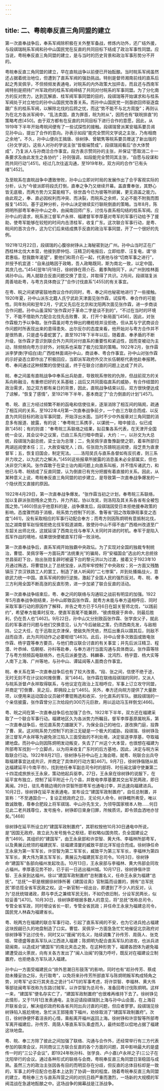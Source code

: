 ```yaml
---
---
---
```

title: 二、粤皖奉反直三角同盟的建立
---




第一次直奉战争后，奉系军阀除积极在关外整军备战，修炼内功外，还广结外援，与段祺瑞皖系军阀和孙中山国民党在反直的共同目标下结成了政治军事性同盟。应当说，粤皖奉反直三角同盟的建立，是与当时的历史背景和政治军事形势分不开的。

粤皖奉反直三角同盟的建立，早在直皖战争以前便已开始酝酿。当时皖系军阀虽然还占据着统治地位，但遭到了直系军阀的强劲挑战。特别是督师湘南前线的直系后起之秀吴佩孚，不但频频发表通电，对皖系的内外政策大加抨击，而且还与西南军阀特别是把持广州军政府的桂系军阀缔结了共同对付皖系的军事同盟。为了分化南方的反对势力，达到瓦解直、桂军阀军事同盟的目的，段祺瑞等开始谋求和与桂系军阀处于对立地位的孙中山国民党改善关系。而孙中山国民党一则亟欲回师驱逐盘踞广东的桂系军阀，以解除北伐的后顾之忧，而这“势不能不与北方周旋”；再则认为在北方各派军阀中，“乱法卖国，直为罪首，皖为附从”，因而也有“联皖排直”的策略考虑[450]。由于双方都有在反直的共同目标下进行合作的意愿，因此，从1919年下半年开始粤皖间便有了一些试探性的接触。段祺瑞曾派某安福系要员谒见孙中山，提出了合作的意向。孙表示如段“能完全赞同文学说之主张，乃有相商之余地”。不久，孙中山便向王揖唐、徐树铮、曾毓隽等皖系要员赠送了新出版的《孙文学说》。这些人对孙的学说主张“皆极端赞成”，段祺瑞阅看后“亦大体赞成”，乃复派人与孙商洽合作事宜。段方表示赞同孙的主张，并保证“愿取消二十一条要求及由此发生之各协约”；孙则强调，如段能完全赞同其主张，“自愿与段谋和而共同行动”[451]。经过几次往返沟通，至1919年秋，双方间的合作“已有头绪”[452]。

及至皖系在直皖战争中遭致惨败，孙中山立即对时局的发展作出了合乎客观实际的分析，认为“今彼派即将段氏打倒，直奉之争乃又继续开幕。盖直曹奉张，其野心皆无底极，而两方势力又莫能相下。徐世昌今已为彼等所卵翼，更无涵盖之能力。由此观之，奉、直必因权利而冲突、而决裂，而皖系之余烬，又必不能不附我而图报复”[453]。基于这种分析，孙中山决定继续实行联皖倒直的策略。当年8月，陈炯明所部粤军奉孙中山之命，由闽南回师广东，讨伐与直系相勾结的桂系军阀。应孙中山的请求，皖系浙江督军卢永祥、福建督军李厚基对粤军的军事行动给予了援助，使粤军能够在较短的时间内击溃桂军，收复广东。这次联合军事行动，是粤、皖间的首次合作，这为它们后来结成携手反直的政治军事同盟，开了一个很好的先例。

1921年12月22日，段祺瑞的心腹徐树铮从上海秘密到达广州。孙中山当时正在广西桂林北伐大本营，他接到廖仲恺、汪精卫的电报后，立即给廖、汪复电，谓“徐君惠临，慰我数年渴望”，要他们和蒋介石一起，代表他与徐“切商军事之进行”，并授予机宜道：“自来战略因于政略，吾人政略既同，斯为南北一致，以定中国，其庶几也。”[454]翌年1月18日，徐树铮在蒋介石、戴季陶陪同下，从广州到桂林面谒孙中山。两人就联合反直问题交换了意见，并取得了共识。2月间，段祺瑞复派周善培赴粤，与粤方具体商议了“合作讨伐直系”[455]的有关事宜。

在粤、皖之间紧锣密鼓地商议合作的同时，粤、奉之间也秘密地进行了一些接触。1920年夏，孙中山派东北籍人氏宁武赴天津面见张作霖，试探粤、奉合作的可能性。同年秋间和翌年2月，宁武又先后在北京和沈阳两次面见张作霖，进一步商谈合作问题。孙中山虽深知“张作霖对于革命二字是谈不到的”，“不过在当时的环境下，不能不借助外力配合北伐先击败曹、吴，打开个新局面”[456]，因此，对张作霖极力予以争取。张作霖虽对粤方伸出的橄榄枝并没拒绝，但从其与宁武商谈合作问题时所表现出来的患得患失、出尔反尔的态度来看，他开始对与粤方合作并不是很热衷，只是虚与委蛇罢了。直至1921年下半年以后，随着直、奉矛盾的不断升级，张作霖才意识到联合外力共同对付直系的重要性和紧迫性，因而变被动为主动，除频频向粤方示好外，对皖系也采取了极力拉笼的策略。1922年2月，张作霖派李梦庚(字绍白)赴广西桂林面谒孙中山，商谈奉、粤合作事宜。孙中山对张作霖的示好姿态立即作出了积极回应，当即派军政府外交次长伍朝枢代表他赴奉报聘。粤、奉间通过这种频繁的信使往返，终于在联合讨直的问题上达成了共识。

皖、奉之间虽有直皖战争中奉系出兵助直，导致皖系惨败的仇隙，但战前双方的关系向称融洽，有重修旧好的关系基础；战后又共同面临直系的威胁，有合作结盟的政治需求，加之双方都有亲日的背景，因此，直皖战争结束以后，双方很快便达成了谅解，“恢复了感情”，至1921年下半年，基本商定了“合力倒直的计划”[457]。

粤、皖、直三方经过频繁不断的函电和信使往来，逐渐消除了相互间的隔阂，疏通了相互间的关系，至1922年4月第一次直奉战争前夕，一个由三方联合而成、以反直为共同目标的政治军事同盟，开始浮出水面。当时不少中外报章对三角同盟的消息多有报道、披露，有的说：“奉粤皖三系携手，以谋统一，暗中接洽，似已成熟”[458]；有的则谓：“奉粤皖三系联络之结果，拟召集各系代表，在天津开全国统一会议，其会议中之议案，已由三系先行暗中商妥，大约：一，以孙文为大总统，段祺瑞为副总统，梁士诒为总理；二，免吴佩孚直鲁豫副使之职，着率所部归两湖巡阅使本任；三，大赦安福党人；四，任张勋为苏赣皖巡阅使，段芝贵为直隶督军；五，恢复旧国会，制定宪法。……洛阳吴氏与直系各督如有反抗者，则三系并力攻之，以为武力之解决。”[459]这些报章所披露的消息虽未必全部属实，但也决非空穴来风。张作霖敢于在梁士诒内阁问题上向直系叫板，并不惜斥诸武力，和他已与粤、皖结成了反直同盟，认为倒直已有充分把握有着直接的关系。因此，从某种意义上说，粤皖奉反直三角同盟的初步建立，是导致第一次直奉战争爆发的一个隐伏而又直接的原因。

1922年4月29日，第一次直奉战争爆发。“张作霖当初之计划，奉粤皖三系联络，加以复辟派张勋残余之势力，并力齐起，协以攻吴，则洛阳及其关系各省有全被包围之势。”[460]但出乎他意料的是，战争爆发后，段祺瑞因受日本拒绝援奉政策的影响，态度骤然趋于消极，皖系势力控制下的浙、鲁等省“因之改取静观事变之态度”[461]，没有采取相应的军事行动配合奉方；而粤方则因陈炯明有意抵制北伐，加之湖南督军赵恒惕拒绝北伐军假道湖南，致使孙中山不得不由广西梧州改道至广东韶关出师北伐，这就延误了西南北伐与奉军入关同时并进的时机。奉军于是陷入孤军作战的境地，结果很快便被直军打得一败涂地。

第一次直奉战争后，直系军阀开始独霸中央政坛。为了实现对全国的独裁专制统治，曹锟、吴佩孚等一方面玩弄“法统重光”的骗局，将“安福国会”选出的大总统徐世昌驱赶下台，抬出张勋复辟时被逼下台的黎元洪以为过渡，接着又于1923年10月通过贿选，将曹锟扶上了总统宝座，从而牢牢控制了中央政权；另一方面又残酷镇压了京汉铁路工人的罢工，制造了骇人听闻的“二七惨案”，并到处播煽战火，意欲武力统一中国。直系军阀的倒行逆施，激起了全国人民的强烈反对。粤、皖、奉三方利用全国不断高涨的反直形势，进一步加紧了联合反直的活动。

第一次直奉战争结束后，粤、奉之间的联络与沟通较之战前有明显的加强。1922年5月直奉战争刚结束，孙中山即致函张作霖，就粤方未能与奉方遥相呼应、同时采取军事行动的原因作了解释，并告之粤方已于5月6日在韶关誓师北伐，“以践前约”，希望奉方能乘时反攻，使直军首尾不能兼顾，“彼虏既疲于奔命，则最后胜利，仍在吾人也”[462]。9月22日，孙中山又分别致函张作霖、张学良父子，就此后的军事进行问题与他们交换意见，认为“今后破敌之策，仍须西南先发，与敌相持。公之大任，在于迅取北京津保，使敌失所凭依，然后出重兵以蹑其后，则敌不战而自溃，此为共同动作之必要枢纽”[463]。此后，孙中山曾多次致函或致电张作霖、杨宇霆等奉方要员，与他们商议联合讨直的有关事宜；并先后派汪精卫、程潜、叶恭绰、伍朝枢、孙科等赴奉，与奉方进行当面沟通与具体商议。张作霖等除了与粤方频频函电联络外，也先后派姜登选、韩麟春、沈鸿烈、杨宇霆、杨大实等人南下上海、广州等地，与孙中山、谭延闿等人面商合作事宜。

皖、奉关系在第一次直奉战争后也有了较大改善。“段、张之间，信使不绝于途，无时无刻不在计议如何推倒曹、吴”[464]。张作霖在联络段祺瑞的同时，又派人与皖系浙督卢永祥取得联系，与他议定在政治上互相呼应，军事上订立攻守同盟，并商定“打倒曹、吴之后，即拥段上台”[465]。另外，奉方还向皖方提供了大量款项，以便用来运动国会议员破坏曹锟贿选和收买、分化直系的军队。据段祺瑞的一个亲信披露，张作霖曾分三次给段约300万元巨款，用以运动冯玉祥倒戈[466]。

粤、皖之间在第一次直奉战争后也加强了合作。1922年下半年，双方还在福建采取了一个联合军事行动。福建地区久为各派势力所瞩目。督军李厚基原属皖系，第一次直奉战争后，他见直系势力雄踞天下，为保全自己的地位，遂改换门庭，投靠了曹、吴。这对皖系势力控制下的浙江无疑是一个极大的威胁。段祺瑞、徐树铮及浙江督军卢永祥等为避免浙江陷入三面受敌的不利处境，决定驱逐李厚基，夺取福建地盘。而孙中山则因陈炯明发动叛变，失去了广州这个大本营，也很想在福建为所部粤军找到一个立脚点，以为将来收复广东时的后方基地，因此，决定与皖方采取联合行动。1922年8月21日，徐树铮与孙中山在上海会晤，就粤、皖联合出兵夺取福建事宜达成共识，并商定了具体的行动方案[467]。9月7日，徐树铮偕随从抵达福建延平(今南平市)，找到他任奉军副总司令时的部将、时任闽北镇守使兼第二十四混成旅旅长王永泉，策动他起兵驱李。27日，王永泉在徐树铮的说服下，在延平宣布独立，控制了延平附近十几个县，并致电李厚基要其交出军民两政，即日离闽。29日，驻扎粤赣边境的许崇智所部粤军也通电讨李，并迅速向福建进兵。10月2日，徐树铮在延平发表通电，宣布设立“建国军政制置府”，自任总制置，并宣称：“不至通国合一，复设正统政府之日，无论何人命令，树铮概所弗受，唯以致诚致敬，尊奉合肥段上将军祺瑞、中山孙先生文，为领导国家根本人物……何日见此二老共践尊位，发号施令，树铮即日束身归罪，所候质讯，即令颈血洒地亦甘矣。”[468]

徐树铮在延平所设立的“建国军政制置府”，其职权按他10月30日通电中所说，是“因国无政府，故立此为发号施令之枢纽，职权略似国务院，负全国建设之责”[469]。其组织的“建国军”，由王永泉部和许崇智、黄大伟、李福林所部粤军，以及黄展云统领的福建民军、驻福建漳厦的臧致平部北洋军组合而成。徐树铮任命王永泉为第一军军长，许崇智为第二军军长，臧致平为第三军军长，李福林为第四军军长，黄大伟为第五军军长，黄展云为福建民军总司令。10月3日，徐树铮命“建国军”各部向福州发起攻击。10月13日，王永泉部与李福林、黄大伟部会同攻占福州。李厚基见势不妙，已于前一日逃出福州城。10月17日，徐树铮偕许崇智、王永泉到达福州。徐以“建国军政制置府”总制置名义，任命王永泉为福建“总抚”。“总抚”一职是根据徐树铮所著《建国诠真》官制篇而设置的，拥有“总军抚民”即总揽全省军民政之权。这一新官制一经出台，即遭到了不少人的反对，认为“总抚统辖诸政，颇与李氏之兼绾军民无别，不如仍依旧制，分设军民两长，似较妥善”[470]。10月30日，徐树铮即根据多数人的意见，将“总抚”改称总司令，专管全省军政，同时增设省长一职，专管全省民政；并任命王永泉为福建总司令，国民党人林森为福建省长。

粤、皖两方在福建的联合军事行动，引起了直系军阀的不安，也为它进兵抢占福建这块觊觎已久的地盘制造了口实。曹锟、吴佩孚一方面急急忙忙地催促北京政府对徐树铮等下达讨伐令，同时又以“援闽”的名义，陆续调集了孙传芳、周荫人、张克瑶、常德盛等直系军队从江西进入福建；陈炯明为配合直系军队的进攻，也派兵进窥闽南，以造成对“建国军”的南北夹击之势。在这种形势下，福建各团体为避免福建遭受战火荼炭，向有关各方发出了“闽人治闽”的强力呼吁，既反对在福建设立制置府，也拒绝各方军队进入福建。

孙中山一方面受福建民众“排外思潮日形鼓荡”的影响，同时也有“趁孙传芳、蔡成勋未臻妥协之际，先行取粤”，以免将来孙传芳所部直军与陈炯明叛军构成犄角之势，对粤军“必实行其夹击之诡计”[471]的军事考虑，将许崇智、李福林、黄大伟等部驻闽粤军改称为东路讨贼军，以许崇智为总司令，准备回粤讨伐陈炯明。这样一来，“建国军”便名存实亡了，“建国军政制置府”也很难再维持下去了。徐树铮见此情形，又于11月1日发表通电，主张迎请段祺瑞到上海与孙中山会面，在上海召开联省会议，解决组织政府和各省共同出兵讨直的问题，但应者寥寥。段祺瑞见徐树铮陷入尴尬境地，急忙派王郅隆南下福州，劝徐取消了“建国军政制置府”。次日，徐树铮便怀着沮丧的心情，乘船离开福州返回上海。徐树铮和许崇智等所部粤军离开福建后，孙传芳、周荫人等直系军队乘虚而入，最终如愿以偿地占据了福建这块地盘。

粤、皖、奉三方除了彼此之间加强了联络、沟通与合作外，还经常举行有三方代表参加的联席会议，共同商议三方联合反直的各个方面的问题，其中影响最大的是盛传一时的“三公子会议”，即1924年秋孙科、张学良、卢小嘉(卢永祥之子)三公子在沈阳举行的会议。通过各种形式的联络与会商，粤皖奉反直三角同盟日渐稳固与成熟。虽然三方的政治主张因各有目的而明显存在分歧，但反直的总体目标却是一致的，军事上的呼应配合也基本上达到了协调一致的程度。随着粤皖奉反直三角同盟的建立，粤皖奉三方与直系阵营之间的对抗日趋严重而激烈，一场新的大规模的军阀混战在急遽地酝酿之中。这场战争的揭幕战是江浙战争。